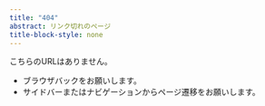 ```yaml
---
title: "404"
abstract: リンク切れのページ
title-block-style: none
---
```


こちらのURLはありません。

- ブラウザバックをお願いします。
- サイドバーまたはナビゲーションからページ遷移をお願いします。
